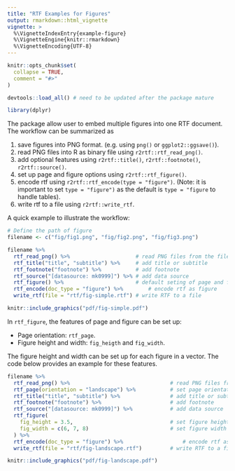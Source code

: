```yaml
---
title: "RTF Examples for Figures"
output: rmarkdown::html_vignette
vignette: >
  %\VignetteIndexEntry{example-figure}
  %\VignetteEngine{knitr::rmarkdown}
  %\VignetteEncoding{UTF-8}
---
```


```r
knitr::opts_chunk$set(
  collapse = TRUE,
  comment = "#>"
)
```

```r
devtools::load_all() # need to be updated after the package mature

library(dplyr)
```

The package allow user to embed multiple figures into one RTF document. The workflow can be summarized as

1. save figures into PNG format. (e.g. using `png()` or `ggplot2::ggsave()`).
1. read PNG files into R as binary file using `r2rtf::rtf_read_png()`.
1. add optional features using `r2rtf::title()`, `r2rtf::footnote()`, `r2rtf::source()`.
1. set up page and figure options using `r2rtf::rtf_figure()`.
1. encode rtf using `r2rtf::rtf_encode(type = "figure")`. (Note: it is important to set `type = "figure")` as the default is `type = "figure` to handle tables).
1. write rtf to a file using `r2rtf::write_rtf`.

A quick example to illustrate the workflow:
```r
# Define the path of figure
filename <- c("fig/fig1.png", "fig/fig2.png", "fig/fig3.png")

filename %>%
  rtf_read_png() %>%                     # read PNG files from the file path
  rtf_title("title", "subtitle") %>%     # add title or subtitle
  rtf_footnote("footnote") %>%           # add footnote
  rtf_source("[datasource: mk0999]") %>% # add data source
  rtf_figure() %>%                       # default seting of page and figure
  rtf_encode(doc_type = "figure") %>%        # encode rtf as figure
  write_rtf(file = "rtf/fig-simple.rtf") # write RTF to a file
```

```r
knitr::include_graphics("pdf/fig-simple.pdf")
```

In `rtf_figure`, the features of page and figure can be set up: 

* Page orientation: `rtf_page`. 
* Figure height and width: `fig_heigth` and `fig_width`.

The figure height and width can be set up for each figure in a vector. 
The code below provides an example for these features.
```r
filename %>%
  rtf_read_png() %>%                                # read PNG files from the file path
  rtf_page(orientation = "landscape") %>%           # set page orientation
  rtf_title("title", "subtitle") %>%                # add title or subtitle
  rtf_footnote("footnote") %>%                      # add footnote
  rtf_source("[datasource: mk0999]") %>%            # add data source
  rtf_figure(
    fig_height = 3.5,                               # set figure height
    fig_width = c(6, 7, 8)                          # set figure width individually.
  ) %>% 
  rtf_encode(doc_type = "figure") %>%                   # encode rtf as figure
  write_rtf(file = "rtf/fig-landscape.rtf")         # write RTF to a file
```

```r
knitr::include_graphics("pdf/fig-landscape.pdf")
```

